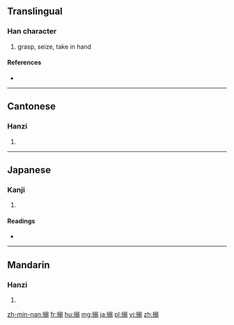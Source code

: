 ==Translingual==

===Han character===
{{Han char|rn=64|rad=手|as=10|sn=13|four=5702<sub>7</sub>|canj=手弓一一 (QNMM)}}

# grasp, seize, take in hand

====References====
* {{Han ref|kx=0447.210|dkj=12500|dj=0798.130|hdz=31938.080|uh=6426|ud=25638|bh=DDAB|bd=56747}}

----

==Cantonese==

===Hanzi===
{{yue-hanzi|jyut=|y=nik1}}

# {{defn|lang=yue|sort=手10}}

----

==Japanese==

===Kanji===
{{ja-kanji|grade=|rs=手10}}

# {{defn|lang=ja|sort=手10}}

====Readings====
* {{ja-readings|on=[[じゃく]] (jaku), [[だく]] (daku), [[にゃく]] (nyaku)|kun=[[からめる]] (karameru)}}

----

==Mandarin==

===Hanzi===
{{cmn-hanzi|pin=[[nuò]] ([[nuo4]])|wg=no<sup>4</sup>}}

# {{defn|lang=cmn|sort=手10}}

[[zh-min-nan:搦]]
[[fr:搦]]
[[hu:搦]]
[[mg:搦]]
[[ja:搦]]
[[pl:搦]]
[[vi:搦]]
[[zh:搦]]